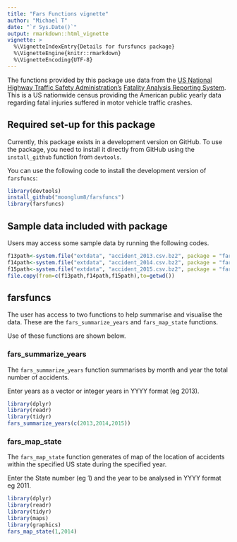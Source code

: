 ```yaml
---
title: "Fars Functions vignette"
author: "Michael T"
date: "`r Sys.Date()`"
output: rmarkdown::html_vignette
vignette: >
  %\VignetteIndexEntry{Details for fursfuncs package}
  %\VignetteEngine{knitr::rmarkdown}
  %\VignetteEncoding{UTF-8}
---
```


The functions provided by this package use data from the [US National Highway Traffic Safety Administration's](https://www.nhtsa.gov/) [Fatality Analysis Reporting System](https://www.nhtsa.gov/research-data/fatality-analysis-reporting-system-fars). This is a US nationwide census providing the American public yearly data regarding fatal injuries suffered in motor vehicle traffic crashes.


## Required set-up for this package

Currently, this package exists in a development version on GitHub. To use the package, you need to install it directly from GitHub using the `install_github` function from `devtools`. 

You can use the following code to install the development version of `farsfuncs`: 

```r
library(devtools)
install_github("moonglum8/farsfuncs")
library(farsfuncs)
```
## Sample data included with package

Users may access some sample data by running the following codes.

```r
f13path<-system.file("extdata", "accident_2013.csv.bz2", package = "farsfuncs")
f14path<-system.file("extdata", "accident_2014.csv.bz2", package = "farsfuncs")
f15path<-system.file("extdata", "accident_2015.csv.bz2", package = "farsfuncs")
file.copy(from=c(f13path,f14path,f15path),to=getwd())
```

## farsfuncs

The user has access to two functions to help summarise and visualise the data. These are the `fars_summarize_years` and `fars_map_state` functions.

Use of these functions are shown below.

### fars_summarize_years

The `fars_summarize_years` function summarises by month and year the total number of accidents.

Enter years as a vector or integer years in YYYY format (eg 2013).

```r
library(dplyr)
library(readr)
library(tidyr)
fars_summarize_years(c(2013,2014,2015))
```
### fars_map_state

The `fars_map_state` function generates of map of the location of accidents within the specified US state during the specified year.

Enter the State number (eg 1) and the year to be analysed in YYYY format eg 2011.

```r
library(dplyr)
library(readr)
library(tidyr)
library(maps)
library(graphics)
fars_map_state(1,2014)
```

